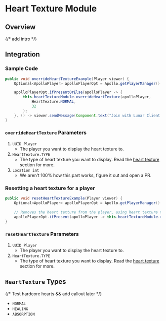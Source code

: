 # Heart Texture Module

## Overview

{/* add intro */}

## Integration

### Sample Code

```java
public void overrideHeartTextureExample(Player viewer) {
    Optional<ApolloPlayer> apolloPlayerOpt = Apollo.getPlayerManager().getPlayer(viewer.getUniqueId());

    apolloPlayerOpt.ifPresentOrElse(apolloPlayer -> {
        this.heartTextureModule.overrideHeartTexture(apolloPlayer,
            HeartTexture.NORMAL,
            32
        );
    }, () -> viewer.sendMessage(Component.text("Join with Lunar Client to test this feature!")));
}
```

### `overrideHeartTexture` Parameters

1. `UUID Player`
   - The player you want to display the heart texture to.
2. `HeartTexture.TYPE`
   - The type of heart texture you want to display. Read the [heart texture](#hearttexture-types) section for more.
3. `Location int`
   - We aren't 100% how this part works, figure it out and open a PR.



### Resetting a heart texture for a player

```java
public void resetHeartTextureExample(Player viewer) {
    Optional<ApolloPlayer> apolloPlayerOpt = Apollo.getPlayerManager().getPlayer(viewer.getUniqueId());
    
    // Removes the heart texture from the player, using heart texture type.
    apolloPlayerOpt.ifPresent(apolloPlayer -> this.heartTextureModule.resetHeartTexture(apolloPlayer, HeartTexture.NORMAL));
}
```

### `resetHeartTexture` Parameters

1. `UUID Player`
    - The player you want to display the heart texture to.
2. `HeartTexture.TYPE`
    - The type of heart texture you want to display. Read the [heart texture](#hearttexture-types) section for more.

## `HeartTexture` Types

{/* Test hardcore hearts && add callout later */}

* `NORMAL`
* `HEALING`
* `ABSORPTION`
